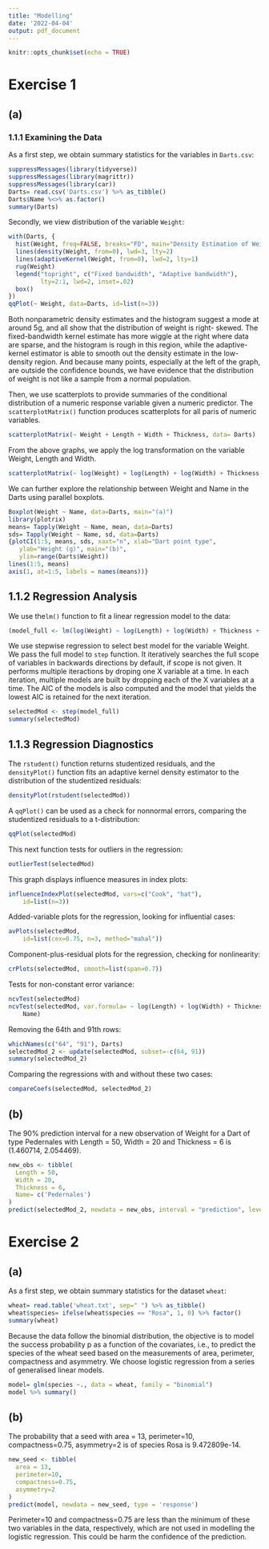 ```yaml
---
title: "Modelling"
date: '2022-04-04'
output: pdf_document
---
```


```r
knitr::opts_chunk$set(echo = TRUE)
```

# Exercise 1
## (a)

### 1.1.1 Examining the Data
As a first step, we obtain summary statistics for the variables in `Darts.csv`:
```r
suppressMessages(library(tidyverse))
suppressMessages(library(magrittr))
suppressMessages(library(car))
Darts= read.csv('Darts.csv') %>% as_tibble()
Darts$Name %<>% as.factor() 
summary(Darts)
```

Secondly, we view distribution of the variable `Weight`:
```r
with(Darts, {
  hist(Weight, freq=FALSE, breaks="FD", main="Density Estimation of Weight (g)")
  lines(density(Weight, from=0), lwd=3, lty=2)
  lines(adaptiveKernel(Weight, from=0), lwd=2, lty=1)
  rug(Weight)
  legend("topright", c("Fixed bandwidth", "Adaptive bandwidth"),
         lty=2:1, lwd=2, inset=.02)
  box()
})
qqPlot(~ Weight, data=Darts, id=list(n=3))
```
Both nonparametric density estimates and the histogram suggest a mode at around 5g, and all show that the distribution of weight is right- skewed. The fixed-bandwidth kernel estimate has more wiggle at the right where data are sparse, and the histogram is rough in this region, while the adaptive- kernel estimator is able to smooth out the density estimate in the low-density region. And because many points, especially at the left of the graph, are outside the confidence bounds, we have evidence that the distribution of weight is not like a sample from a normal population.

Then, we use scatterplots to provide summaries of the conditional distribution of a numeric response variable given a numeric predictor. The `scatterplotMatrix()` function produces scatterplots for all paris of numeric variables.
```r
scatterplotMatrix(~ Weight + Length + Width + Thickness, data= Darts)
```

From the above graphs, we apply the log transformation on the variable Weight, Length and Width.
```r
scatterplotMatrix(~ log(Weight) + log(Length) + log(Width) + Thickness, data= Darts, smooth=list (span=0.7))
```


We can further explore the relationship between Weight and Name in the Darts using parallel boxplots.
```r
Boxplot(Weight ~ Name, data=Darts, main="(a)")
library(plotrix)
means= Tapply(Weight ~ Name, mean, data=Darts) 
sds= Tapply(Weight ~ Name, sd, data=Darts) 
{plotCI(1:5, means, sds, xaxt="n", xlab="Dart point type",
   ylab="Weight (g)", main="(b)",
   ylim=range(Darts$Weight))
lines(1:5, means)
axis(1, at=1:5, labels = names(means))}
```

## 1.1.2 Regression Analysis

We use the`lm()` function to fit a linear regression model to the data:
```r
(model_full <- lm(log(Weight) ~ log(Length) + log(Width) + Thickness + Name, data=Darts)) %>% summary()
```

We use stepwise regression to select best model for the variable Weight. We pass the full model to `step` function. It iteratively searches the full scope of variables in backwards directions by default, if scope is not given. It performs multiple iteractions by droping one X variable at a time. In each iteration, multiple models are built by dropping each of the X variables at a time. The AIC of the models is also computed and the model that yields the lowest AIC is retained for the next iteration.

```r
selectedMod <- step(model_full)
summary(selectedMod)
```

## 1.1.3 Regression Diagnostics

The `rstudent()` function returns studentized residuals, and the `densityPlot()` function fits an adaptive kernel density estimator to the distribution of the studentized residuals:
```r
densityPlot(rstudent(selectedMod))
```

A `qqPlot()` can be used as a check for nonnormal errors, comparing the studentized residuals to a t-distribution:
```r
qqPlot(selectedMod)
```

This next function tests for outliers in the regression:
```r
outlierTest(selectedMod)
```

This graph displays influence measures in index plots:
```r
influenceIndexPlot(selectedMod, vars=c("Cook", "hat"), 
    id=list(n=3))
```

Added-variable plots for the regression, looking for influential cases:

```r
avPlots(selectedMod, 
    id=list(cex=0.75, n=3, method="mahal"))
```

Component-plus-residual plots for the regression, checking for nonlinearity:

```r
crPlots(selectedMod, smooth=list(span=0.7))
```

Tests for non-constant error variance:

```r
ncvTest(selectedMod)
ncvTest(selectedMod, var.formula= ~ log(Length) + log(Width) + Thickness + 
    Name)
```

Removing the 64th and 91th rows:

```r
whichNames(c("64", "91"), Darts)
selectedMod_2 <- update(selectedMod, subset=-c(64, 91))
summary(selectedMod_2)
```

Comparing the regressions with and without these two cases:
```r
compareCoefs(selectedMod, selectedMod_2)
```

## (b)

The 90% prediction interval for a new observation of Weight for a Dart of type Pedernales with Length = 50, Width = 20 and Thickness = 6 is (1.460714, 2.054469).
```r
new_obs <- tibble(
  Length = 50,
  Width = 20,
  Thickness = 6,
  Name= c('Pedernales')
)
predict(selectedMod_2, newdata = new_obs, interval = "prediction", level = .9)
```

# Exercise 2
## (a)
As a first step, we obtain summary statistics for the dataset `wheat`:
```r
wheat= read.table('wheat.txt', sep=" ") %>% as_tibble()
wheat$species= ifelse(wheat$species == "Rosa", 1, 0) %>% factor()
summary(wheat)
```

Because the data follow the binomial distribution, the objective is to model the success probability p as a function of the covariates, i.e., to predict the species of the wheat seed based on the measurements of area, perimeter, compactness and asymmetry. We choose logistic regression from a series of generalised linear models.

```r
model= glm(species ~., data = wheat, family = "binomial")
model %>% summary()
```

## (b)

The probability that a seed with area = 13, perimeter=10, compactness=0.75, asymmetry=2 is of species Rosa is 9.472809e-14.
```r
new_seed <- tibble(
  area = 13,
  perimeter=10,
  compactness=0.75,
  asymmetry=2
)
predict(model, newdata = new_seed, type = 'response')
```

Perimeter=10 and compactness=0.75 are less than the minimum of these two variables in the data, respectively, which are not used in modelling the logistic regression. This could be harm the confidence of the prediction.



